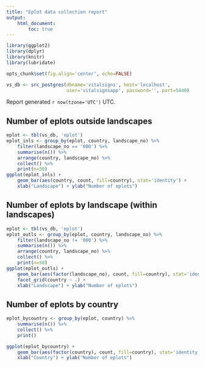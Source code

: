```yaml
---
title: "Eplot data collection report"
output:
    html_document:
        toc: true
---
```


``` r
library(ggplot2)
library(dplyr)
library(knitr)
library(lubridate)

opts_chunk$set(fig.align='center', echo=FALSE)

vs_db <- src_postgres(dbname='vitalsigns', host='localhost', 
                      user='vitalsignsapp', password='', port=5440)
```

Report generated `r now(tzone='UTC')` UTC.

## Number of eplots outside landscapes

``` r
eplot <- tbl(vs_db, 'eplot')
eplot_inls <- group_by(eplot, country, landscape_no) %>%
    filter(landscape_no == '000') %>%
    summarise(n()) %>%
    arrange(country, landscape_no) %>%
    collect() %>%
    print(n=50)
ggplot(eplot_inls) +
    geom_bar(aes(country, count, fill=country), stat='identity') +
    xlab("Landscape") + ylab("Number of eplots")
```

## Number of eplots by landscape (within landscapes)

``` r
eplot <- tbl(vs_db, 'eplot')
eplot_outls <- group_by(eplot, country, landscape_no) %>%
    filter(landscape_no != '000') %>%
    summarise(n()) %>%
    arrange(country, landscape_no) %>%
    collect() %>%
    print(n=50)
ggplot(eplot_outls) +
    geom_bar(aes(factor(landscape_no), count, fill=country), stat='identity') +
    facet_grid(country ~ .) +
    xlab("Landscape") + ylab("Number of eplots")
```

## Number of eplots by country

``` r
eplot_bycountry <- group_by(eplot, country) %>%
    summarise(n()) %>%
    collect() %>%
    print()

ggplot(eplot_bycountry) +
    geom_bar(aes(factor(country), count, fill=country), stat='identity') +
    xlab("Country") + ylab("Number of eplots")
```
